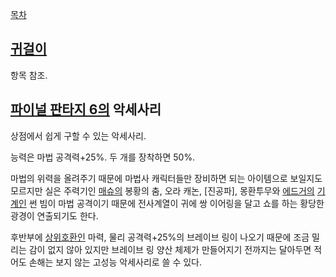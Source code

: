 [[목차]]

== [[귀걸이]] ==
항목 참조.

== [[파이널 판타지 6]]의 악세사리 ==
상점에서 쉽게 구할 수 있는 악세사리.

능력은 마법 공격력+25%. 두 개를 장착하면 50%.

마법의 위력을 올려주기 때문에 마법사 캐릭터들만 장비하면 되는 아이템으로 보일지도 모르지만 실은 주력기인 [[매슈]]의 봉황의 춤, 오라 캐논, [진공파], 몽환투무와 [[에드거]]의 [[기계]]인 썬 빔이 마법 공격이기 때문에 전사계열이 귀에 쌍 이어링을 달고 쇼를 하는 황당한 광경이 연출되기도 한다.

후반부에 [[상위호환]]인 마력, 물리 공격력+25%의 브레이브 링이 나오기 때문에 조금 밀리는 감이 없지 않아 있지만 브레이브 링 양산 체제가 만들어지기 전까지는 달아두면 적어도 손해는 보지 않는 고성능 악세사리로 쓸 수 있다.
